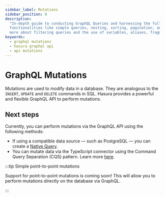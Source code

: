 ```yaml
---
sidebar_label: Mutations
sidebar_position: 0
description:
  "In-depth guide to conducting GraphQL Queries and harnessing the full potential of Hasura's GraphQL API. Discover
  functionalities like simple queries, nesting, sorting, pagination, and employing multiple arguments or queries. Learn
  more about filtering queries and the use of variables, aliases, fragments, and directives."
keywords:
  - graphql mutations
  - hasura graphql api
  - api mutations
---
```


# GraphQL Mutations

Mutations are used to modify data in a database. They are analogous to the `INSERT`, `UPDATE` and `DELETE` commands in
SQL. Hasura provides a powerful and flexible GraphQL API to perform mutations.

## Next steps

Currently, you can perform mutations via the GraphQL API using the following methods:

- If using a compatible data source — such as PostgreSQL — you can create a
  [Native Query](/connectors/postgresql/config.mdx#mutations).
- You can mutate data via the TypeScript connector using the Command Query Separation (CQS) pattern. Learn more
  [here](/business-logic/typescript.mdx).

:::tip Simple point-to-point mutations

Support for point-to-point mutations is coming soon! This will allow you to perform mutations directly on the database
via GraphQL.

:::
